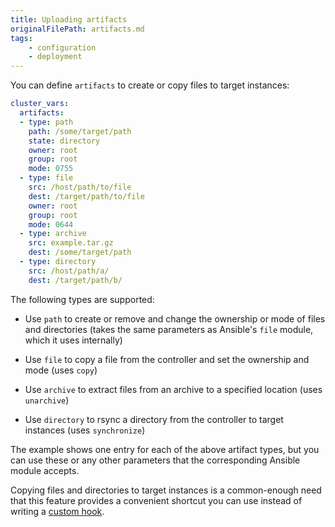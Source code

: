 ```yaml
---
title: Uploading artifacts
originalFilePath: artifacts.md
tags:
    - configuration
    - deployment
---
```


You can define `artifacts` to create or copy files to target instances:

```yaml
cluster_vars:
  artifacts:
  - type: path
    path: /some/target/path
    state: directory
    owner: root
    group: root
    mode: 0755
  - type: file
    src: /host/path/to/file
    dest: /target/path/to/file
    owner: root
    group: root
    mode: 0644
  - type: archive
    src: example.tar.gz
    dest: /some/target/path
  - type: directory
    src: /host/path/a/
    dest: /target/path/b/
```

The following types are supported:

-   Use `path` to create or remove and change the ownership or mode of
    files and directories (takes the same parameters as Ansible's `file`
    module, which it uses internally)

-   Use `file` to copy a file from the controller and set the ownership
    and mode (uses `copy`)

-   Use `archive` to extract files from an archive to a specified location
    (uses `unarchive`)

-   Use `directory` to rsync a directory from the controller to target
    instances (uses `synchronize`)

The example shows one entry for each of the above artifact types, but
you can use these or any other parameters that the corresponding Ansible
module accepts.

Copying files and directories to target instances is a common-enough
need that this feature provides a convenient shortcut you can use
instead of writing a [custom hook](../tpaexec-hooks).
